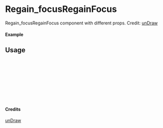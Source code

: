 
<Meta of={Regain_focusRegainFocus} title="unDraw/Regain_focusRegainFocus" />

# Regain_focusRegainFocus

Regain_focusRegainFocus component with different props.
Credit: [unDraw](https://undraw.co/illustrations)

#### Example

<Canvas of={Regain_focusRegainFocus.Primary} />

## Usage

```ts
import { Regain_focusRegainFocus } from "yadl-ui";

const Example = () => {
  return (
      <Regain_focusRegainFocus />
  );
};

export default Example;
```

#### Credits
[unDraw](https://undraw.co/illustrations)

